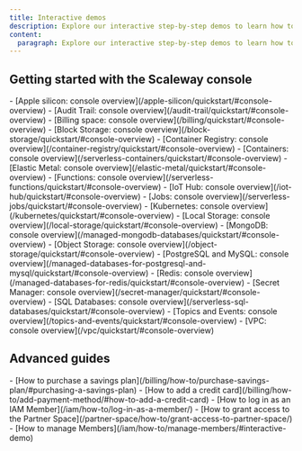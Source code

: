 ```yaml
---
title: Interactive demos
description: Explore our interactive step-by-step demos to learn how to use the Scaleway console and products.
content:
  paragraph: Explore our interactive step-by-step demos to learn how to use the Scaleway console and products.
---
```


<ProductHeader
  productName="Interactive demos"
  productLogo="generic"
  description="Take a tour of the Scaleway console with interactive demos. Our step-by-step previews help you explore the interface and discover our products and features."
/>

## Getting started with the Scaleway console

<Grid>
    <Card
      title="Scaleway console tour"
      url="/account/quickstart/#console-overview"
      label="See demo"
    />
    <Card
      title="Adding a credit card"
      url="/billing/how-to/add-payment-method/#how-to-add-a-credit-card"
      label="See demo"
    />
    <Card
      title="Log in as an IAM Member"
      url="/iam/how-to/log-in-as-a-member/"
      label="See demo"
    />
</Grid>

<Grid>
  <LinksList>
    - [Apple silicon: console overview](/apple-silicon/quickstart/#console-overview)
    - [Audit Trail: console overview](/audit-trail/quickstart/#console-overview)
    - [Billing space: console overview](/billing/quickstart/#console-overview)
    - [Block Storage: console overview](/block-storage/quickstart/#console-overview)
    - [Container Registry: console overview](/container-registry/quickstart/#console-overview)
    - [Containers: console overview](/serverless-containers/quickstart/#console-overview)
    - [Elastic Metal: console overview](/elastic-metal/quickstart/#console-overview)
    - [Functions: console overview](/serverless-functions/quickstart/#console-overview)
    - [IoT Hub: console overview](/iot-hub/quickstart/#console-overview)
    - [Jobs: console overview](/serverless-jobs/quickstart/#console-overview)
    - [Kubernetes: console overview](/kubernetes/quickstart/#console-overview)
    - [Local Storage: console overview](/local-storage/quickstart/#console-overview)
    - [MongoDB: console overview](/managed-mongodb-databases/quickstart/#console-overview)
    - [Object Storage: console overview](/object-storage/quickstart/#console-overview)
    - [PostgreSQL and MySQL: console overview](/managed-databases-for-postgresql-and-mysql/quickstart/#console-overview)
    - [Redis: console overview](/managed-databases-for-redis/quickstart/#console-overview)
    - [Secret Manager: console overview](/secret-manager/quickstart/#console-overview)
    - [SQL Databases: console overview](/serverless-sql-databases/quickstart/#console-overview)
    - [Topics and Events: console overview](/topics-and-events/quickstart/#console-overview)
    - [VPC: console overview](/vpc/quickstart/#console-overview)
  </LinksList>
</Grid>

## Advanced guides

<Grid>
  <LinksList>
    - [How to purchase a savings plan](/billing/how-to/purchase-savings-plan/#purchasing-a-savings-plan)
    - [How to add a credit card](/billing/how-to/add-payment-method/#how-to-add-a-credit-card)
    - [How to log in as an IAM Member](/iam/how-to/log-in-as-a-member/)
    - [How to grant access to the Partner Space](/partner-space/how-to/grant-access-to-partner-space/)
    - [How to manage Members](/iam/how-to/manage-members/#interactive-demo)
  </LinksList>
</Grid>
